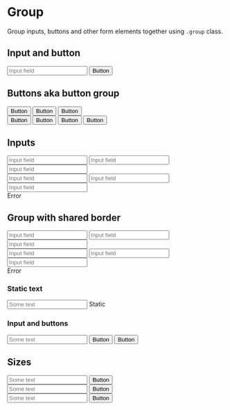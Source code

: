 
<Meta title="Components/Form/Elements/Group" />

# Group

Group inputs, buttons and other form elements together using <code>.group</code> class.

## Input and button

<Canvas>
  <div class="group">
    <input type="text" placeholder="Input field"/>
    <button type="button">Button</button>
  </div>
</Canvas>

## Buttons aka button group

<Canvas>
  <div class="group">
    <button type="button">Button</button>
    <button type="button">Button</button>
    <button type="button" class="active">Button</button>
  </div>
</Canvas>

<Canvas>
  <div class="group size-sm">
    <button type="button" class="ghost">Button</button>
    <button type="button" class="ghost">Button</button>
    <button type="button" class="ghost active">Button</button>
    <button type="button" class="ghost">Button</button>
  </div>
</Canvas>

## Inputs
<Canvas>
  <form>
    <div class="form-group">
      <div class="group">
        <input type="text" placeholder="Input field"/>
        <input type="text" placeholder="Input field"/>
        <input type="text" placeholder="Input field"/>
      </div>
  </div>
    <div class="form-group">
      <div class="group is-invalid">
        <input type="text" placeholder="Input field"/>
        <input type="text" placeholder="Input field"/>
        <input type="text" placeholder="Input field"/>
      </div>
      <span class="form-info">Error</span>
    </div>
  </form>
</Canvas>

## Group with shared border

<Canvas>
  <form>
    <div class="form-group">
      <div class="group group-border">
        <input type="text" placeholder="Input field"/>
        <input type="text" placeholder="Input field"/>
        <input type="text" placeholder="Input field"/>
      </div>
    </div>
    <div class="form-group">
      <div class="group group-border is-invalid">
        <input type="text" placeholder="Input field"/>
        <input type="text" placeholder="Input field"/>
        <input type="text" placeholder="Input field"/>
      </div>
      <span class="form-info">Error</span>
    </div>
  </form>
</Canvas>

### Static text

<Canvas>
  <div class="group group-border">
    <input type="text" placeholder="Some text"/>
    <span class="form-text">Static</span>
  </div>
</Canvas>

### Input and buttons

<Canvas>
  <div class="group group-border">
    <input type="text" placeholder="Some text"/>
    <button type="button">Button</button>
    <button type="button" class="primary">Button</button>
  </div>
</Canvas>

## Sizes

<Canvas>
  <div class="group size-sm">
    <input type="text" placeholder="Some text"/>
    <button class="primary">Button</button>
  </div>
</Canvas>

<Canvas>
  <div class="group">
    <input type="text" placeholder="Some text"/>
    <button type="button" class="primary">Button</button>
  </div>
</Canvas>

<Canvas>
  <div class="group size-lg">
    <input type="text" placeholder="Some text"/>
    <button type="button" class="primary">Button</button>
  </div>
</Canvas>
